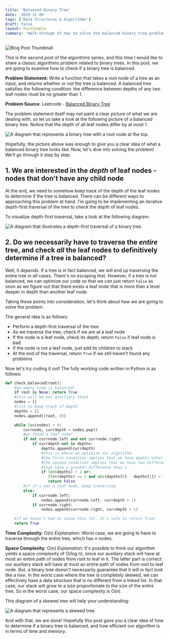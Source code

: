 ```yaml
---
title: 'Balanced Binary Tree'
date: '2019-11-09'
tags: ['Data Structures & Algorithms']
draft: false
layout: PostSimple
summary: 'Walk-through of how to solve the balanced binary tree problem on LeetCode'
---
```


![Blog Post Thumbnail](./balanced_binary_tree_cover.png)

This is the second post of the algorithms series, and this time I would like to share a classic algorithms problem related to binary trees. In this post, we are going to examine how to check if a binary tree is balanced.

**Problem Statement:** Write a function that takes a root node of a tree as an input, and returns whether or not the tree is balanced. A balanced tree satisfies the following condition: the difference between depths of any two leaf nodes must be no greater than 1.

**Problem Source**: Leetcode - [Balanced Binary Tree](https://leetcode.com/problems/balanced-binary-tree/)

The problem statement itself may not paint a clear picture of what we are dealing with, so let us take a look at the following picture of a balanced binary tree. Notice that the depth of all leaf nodes differ by at most 1.

![A diagram that represents a binary tree with a root node at the top.](/static/images/balanced-binary-tree/root.png)

Hopefully, the picture above was enough to give you a clear idea of what a balanced binary tree looks like. Now, let's dive into solving the problem! We’ll go through it step by step.

## 1. We are interested in the *depth* of leaf nodes - nodes that don't have any child node

At the end, we need to somehow keep track of the depth of the leaf nodes to determine if the tree is balanced. There can be different ways to approaching this problem at hand. I'm going to be implementing an iterative depth-first traversal of the tree to check the depth of leaf nodes.

To visualize depth-first traversal, take a look at the following diagram:

![A diagram that illustrates a depth-first traversal of a binary tree.](/static/images/balanced-binary-tree/root2.png)

## 2. Do we necessarily have to traverse the *entire* tree, and check *all* the leaf nodes to definitively determine if a tree is balanced?

Well, it *depends*. If a tree is in fact balanced, we will end up traversing the entire tree in *all* cases. There's no escaping that. However, if a tree is not balanced, we can optimize our code so that we can just return `False` as soon as we figure out that there exists a leaf node that is more than a level deeper in depth than another leaf node.

Taking these points into consideration, let's think about how we are going to solve the problem.

The general idea is as follows:

* Perform a depth-first traversal of the tree
* As we traverse the tree, check if we are at a leaf node
* If the node is a leaf node, check its depth, return `False` if leaf node is bad
* If the node is not a leaf node, just add its children to stack
* At the end of the traversal, return `True` if we still haven't found any problems

Now let's try coding it out!
The fully working code written in Python is as follows:

```python
def check_balanced(root):
    #an empty tree is balanced!
    if root is None: return True
    #this will be our auxiliary stack
    nodes = []
    #list to keep track of depth
    depths = []
    nodes.append((root, 0))

    while len(nodes) > 0:
        currnode, currdepth = nodes.pop()
        #we found a leaf node!
        if not currnode.left and not currnode.right:
            if currdepth not in depths:
                depths.append(currdepth)
                #this is where we optimize our algorithm
                #the first condition implies that we have depths other than 1 or 0
                #the second condition implies that we have two different depths
                #that have a greater difference than 1
                if len(depths) > 2 or\
                   (len(depths) == 2 and abs(depths[0] - depths[1]) > 1):
                   return False
        #if it's not a leaf node, keep traversing
        else:
            if currnode.left:
                nodes.append(currnode.left, currdepth + 1)
            if currnode.right:
                nodes.append(currnode.right, currdepth + 1)

    #if we haven't had an issue this far, it's safe to return True!
    return True
```

**Time Complexity**: O(n)
*Explanation:* Worst case, we are going to have to traverse through the entire tree, which has *n* nodes.

**Space Complexity**: O(n)
*Explanation:* It's possible to think our algorithm yields a space complexity of O(log n), since our auxiliary stack will have at most an entire path of nodes from root to leaf in it. The latter part is correct: our auxiliary stack will have at most an entire path of nodes from root to leaf node. But, a binary tree doesn't necessarily guarantee that it will in fact look like a *tree*. In the worst case where the tree is completely skewed, we can effectively have a data structure that is no different from a linked list. In that case, our stack will grow to a size proportionate to the size of the enitre tree. So in the worst case, our space complexity is O(n).

This diagram of a skewed tree will help your understanding:

![A diagram that represents a skewed tree.](/static/images/balanced-binary-tree/root3.png)

And with that, we are done! Hopefully this post gave you a clear idea of how to determine if a binary tree is balanced, and how efficient our algorithm is in terms of time and memory.
